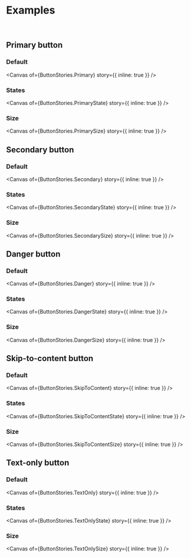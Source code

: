 
<Meta of={ButtonStories} name="Examples" />

# Examples
<br/>

## Primary button

### Default

<Canvas
  of={ButtonStories.Primary}
  story={{ inline: true }}
/>

### States

<Canvas
  of={ButtonStories.PrimaryState}
  story={{ inline: true }}
/>

### Size

<Canvas
  of={ButtonStories.PrimarySize}
  story={{ inline: true }}
/>

## Secondary button

### Default

<Canvas
  of={ButtonStories.Secondary}
  story={{ inline: true }}
/>

### States

<Canvas
  of={ButtonStories.SecondaryState}
  story={{ inline: true }}
/>

### Size

<Canvas
  of={ButtonStories.SecondarySize}
  story={{ inline: true }}
/>

## Danger button

### Default

<Canvas
  of={ButtonStories.Danger}
  story={{ inline: true }}
/>

### States

<Canvas
  of={ButtonStories.DangerState}
  story={{ inline: true }}
/>

### Size

<Canvas
  of={ButtonStories.DangerSize}
  story={{ inline: true }}
/>

## Skip-to-content button

### Default

<Canvas
  of={ButtonStories.SkipToContent}
  story={{ inline: true }}
/>

### States

<Canvas
  of={ButtonStories.SkipToContentState}
  story={{ inline: true }}
/>

### Size

<Canvas
  of={ButtonStories.SkipToContentSize}
  story={{ inline: true }}
/>

## Text-only button

### Default

<Canvas
  of={ButtonStories.TextOnly}
  story={{ inline: true }}
/>

### States

<Canvas
  of={ButtonStories.TextOnlyState}
  story={{ inline: true }}
/>

### Size

<Canvas
  of={ButtonStories.TextOnlySize}
  story={{ inline: true }}
/>
